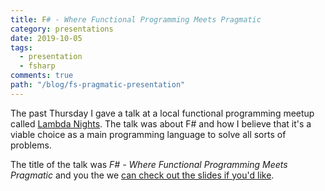 ```yaml
---
title: F# - Where Functional Programming Meets Pragmatic
category: presentations
date: 2019-10-05
tags:
  - presentation
  - fsharp
comments: true
path: "/blog/fs-pragmatic-presentation"
---
```


The past Thursday I gave a talk at a local functional programming meetup called
[Lambda Nights](https://www.meetup.com/Lambda-Nights/). The talk was about F#
and how I believe that it's a viable choice as a main programming language to
solve all sorts of problems.

The title of the talk was _F# - Where Functional Programming Meets Pragmatic_
and you the we
[can check out the slides if you'd like](/fs-pragmatic-presentation).
